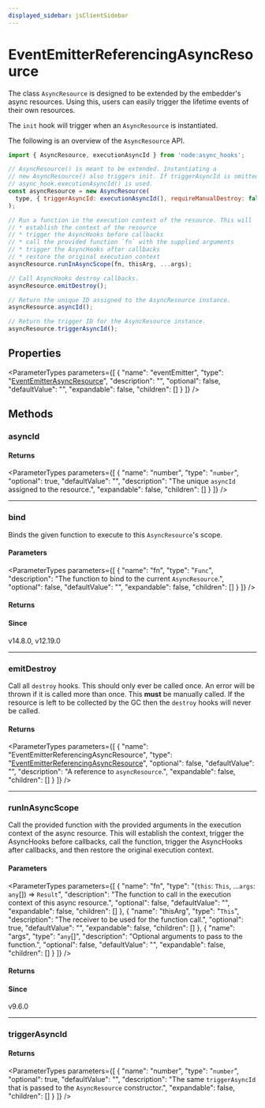 ```yaml
---
displayed_sidebar: jsClientSidebar
---
```



# EventEmitterReferencingAsyncResource

The class `AsyncResource` is designed to be extended by the embedder's async
resources. Using this, users can easily trigger the lifetime events of their
own resources.

The `init` hook will trigger when an `AsyncResource` is instantiated.

The following is an overview of the `AsyncResource` API.

```js
import { AsyncResource, executionAsyncId } from 'node:async_hooks';

// AsyncResource() is meant to be extended. Instantiating a
// new AsyncResource() also triggers init. If triggerAsyncId is omitted then
// async_hook.executionAsyncId() is used.
const asyncResource = new AsyncResource(
  type, { triggerAsyncId: executionAsyncId(), requireManualDestroy: false },
);

// Run a function in the execution context of the resource. This will
// * establish the context of the resource
// * trigger the AsyncHooks before callbacks
// * call the provided function `fn` with the supplied arguments
// * trigger the AsyncHooks after callbacks
// * restore the original execution context
asyncResource.runInAsyncScope(fn, thisArg, ...args);

// Call AsyncHooks destroy callbacks.
asyncResource.emitDestroy();

// Return the unique ID assigned to the AsyncResource instance.
asyncResource.asyncId();

// Return the trigger ID for the AsyncResource instance.
asyncResource.triggerAsyncId();
```

## Properties

<ParameterTypes parameters={[
  {
    "name": "eventEmitter",
    "type": "[EventEmitterAsyncResource](../classes/internal.EventEmitter.EventEmitterAsyncResource.mdx)",
    "description": "",
    "optional": false,
    "defaultValue": "",
    "expandable": false,
    "children": []
  }
]} />

## Methods

### asyncId

#### Returns

<ParameterTypes parameters={[
  {
    "name": "number",
    "type": "`number`",
    "optional": true,
    "defaultValue": "",
    "description": "The unique `asyncId` assigned to the resource.",
    "expandable": false,
    "children": []
  }
]} />

___

### bind

Binds the given function to execute to this `AsyncResource`'s scope.

#### Parameters

<ParameterTypes parameters={[
  {
    "name": "fn",
    "type": "`Func`",
    "description": "The function to bind to the current `AsyncResource`.",
    "optional": false,
    "defaultValue": "",
    "expandable": false,
    "children": []
  }
]} />

#### Returns

<ParameterTypes parameters={[]} />

#### Since

v14.8.0, v12.19.0

___

### emitDestroy

Call all `destroy` hooks. This should only ever be called once. An error will
be thrown if it is called more than once. This **must** be manually called. If
the resource is left to be collected by the GC then the `destroy` hooks will
never be called.

#### Returns

<ParameterTypes parameters={[
  {
    "name": "EventEmitterReferencingAsyncResource",
    "type": "[EventEmitterReferencingAsyncResource](internal.EventEmitter.EventEmitterReferencingAsyncResource.mdx)",
    "optional": false,
    "defaultValue": "",
    "description": "A reference to `asyncResource`.",
    "expandable": false,
    "children": []
  }
]} />

___

### runInAsyncScope

Call the provided function with the provided arguments in the execution context
of the async resource. This will establish the context, trigger the AsyncHooks
before callbacks, call the function, trigger the AsyncHooks after callbacks, and
then restore the original execution context.

#### Parameters

<ParameterTypes parameters={[
  {
    "name": "fn",
    "type": "(`this`: `This`, ...`args`: `any`[]) => `Result`",
    "description": "The function to call in the execution context of this async resource.",
    "optional": false,
    "defaultValue": "",
    "expandable": false,
    "children": []
  },
  {
    "name": "thisArg",
    "type": "`This`",
    "description": "The receiver to be used for the function call.",
    "optional": true,
    "defaultValue": "",
    "expandable": false,
    "children": []
  },
  {
    "name": "args",
    "type": "`any`[]",
    "description": "Optional arguments to pass to the function.",
    "optional": false,
    "defaultValue": "",
    "expandable": false,
    "children": []
  }
]} />

#### Returns

<ParameterTypes parameters={[]} />

#### Since

v9.6.0

___

### triggerAsyncId

#### Returns

<ParameterTypes parameters={[
  {
    "name": "number",
    "type": "`number`",
    "optional": true,
    "defaultValue": "",
    "description": "The same `triggerAsyncId` that is passed to the `AsyncResource` constructor.",
    "expandable": false,
    "children": []
  }
]} />
